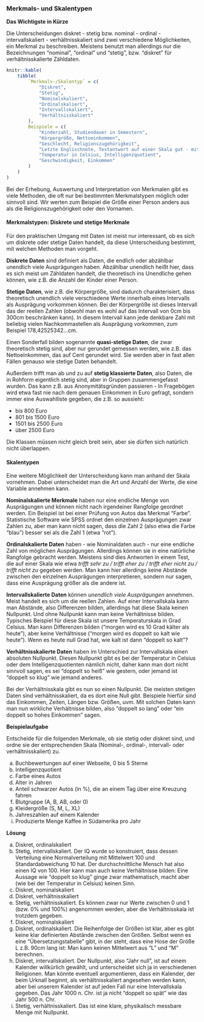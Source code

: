 ### Merkmals- und Skalentypen

**Das Wichtigste in Kürze**

Die Unterscheidungen diskret - stetig bzw. nominal - ordinal - intervallskaliert - verhältnisskaliert sind zwei verschiedene Möglichkeiten, ein Merkmal zu beschreiben. Meistens benutzt man allerdings nur die Bezeichnungen "nominal", "ordinal" und "stetig", bzw. "diskret" für verhältnisskalierte Zähldaten.

```r
knitr::kable(
    tibble(
        `Merkmals-/Skalentyp` = c(
            "Diskret",
            "Stetig",
            "Nominalskaliert",
            "Ordinalskaliert",
            "Intervallskaliert",
            "Verhältnisskaliert"
        ),
        Beispiele = c(
            "Kinderzahl, Studiendauer in Semestern",
            "Körpergröße, Nettoeinkommen",
            "Geschlecht, Religionszugehörigkeit",
            "Letzte Englischnote, Testantwort auf einer Skala gut - mittel - schlecht",
            "Temperatur in Celsius, Intelligenzquotient",
            "Geschwindigkeit, Einkommen"
        )
    )
)
```

Bei der Erhebung, Auswertung und Interpretation von Merkmalen gibt es viele Methoden, die oft nur bei bestimmten Merkmalstypen möglich oder sinnvoll sind. Wir werten zum Beispiel die Größe einer Person anders aus als die Religionszugehörigkeit oder den Vornamen.

#### Merkmalstypen: Diskrete und stetige Merkmale

Für den praktischen Umgang mit Daten ist meist nur interessant, ob es sich um diskrete oder stetige Daten handelt, da diese Unterscheidung bestimmt, mit welchen Methoden man vorgeht.

**Diskrete Daten** sind definiert als Daten, die endlich oder abzählbar unendlich viele Ausprägungen haben. Abzählbar unendlich heißt hier, dass es sich meist um Zähldaten handelt, die theoretisch ins Unendliche gehen können, wie z.B. die Anzahl der Kinder einer Person.

**Stetige Daten**, wie z.B. die Körpergröße, sind dadurch charakterisiert, dass theoretisch unendlich viele verschiedene Werte innerhalb eines Intervalls als Ausprägung vorkommen können. Bei der Körpergröße ist dieses Intervall das der reellen Zahlen (obwohl man es wohl auf das Intervall von 0cm bis 300cm beschränken kann). In diesem Intervall kann jede denkbare Zahl mit beliebig vielen Nachkommastellen als Ausprägung vorkommen, zum Beispiel 178,42525342...cm.

Einen Sonderfall bilden sogenannte **quasi-stetige Daten**, die zwar theoretisch stetig sind, aber nur gerundet gemessen werden, wie z.B. das Nettoeinkommen, das auf Cent gerundet wird. Sie werden aber in fast allen Fällen genauso wie stetige Daten behandelt.

Außerdem trifft man ab und zu auf **stetig klassierte Daten**, also Daten, die in Rohform eigentlich stetig sind, aber in Gruppen zusammengefasst wurden. Das kann z.B. aus Anonymitätsgründen passieren - In Fragebögen wird etwa fast nie nach dem genauen Einkommen in Euro gefragt, sondern immer eine Auswahlliste gegeben, die z.B. so aussieht:

- bis 800 Euro
- 801 bis 1500 Euro
- 1501 bis 2500 Euro
- über 2500 Euro

Die Klassen müssen nicht gleich breit sein, aber sie dürfen sich natürlich nicht überlappen.

#### Skalentypen

Eine weitere Möglichkeit der Unterscheidung kann man anhand der Skala vornehmen. Dabei unterscheidet man die Art und Anzahl der Werte, die eine Variable annehmen kann.

**Nominalskalierte Merkmale** haben nur eine endliche Menge von Ausprägungen und können nicht nach irgendeiner Rangfolge geordnet werden. Ein Beispiel ist bei einer Prüfung von Autos das Merkmal "Farbe". Statistische Software wie SPSS ordnet den einzelnen Ausprägungen zwar Zahlen zu, aber man kann nicht sagen, dass die Zahl 2 (also etwa die Farbe "blau") besser sei als die Zahl 1 (etwa "rot").

**Ordinalskalierte Daten** haben - wie Nominaldaten auch - nur eine endliche Zahl von möglichen Ausprägungen. Allerdings können sie in eine natürliche Rangfolge gebracht werden. Meistens sind dies Antworten in einem Test, die auf einer Skala wie etwa *trifft sehr zu / trifft eher zu / trifft eher nicht zu / trifft nicht zu* gegeben werden. Man kann hier allerdings keine Abstände zwischen den einzelnen Ausprägungen interpretieren, sondern nur sagen, dass eine Ausprägung größer als die andere ist.

**Intervallskalierte Daten** können *unendlich viele Ausprägungen* annehmen. Meist handelt es sich um die reellen Zahlen. Auf einer Intervallskala kann man Abstände, also Differenzen bilden, allerdings hat diese Skala keinen Nullpunkt. Und ohne Nullpunkt kann man keine Verhältnisse bilden. Typisches Beispiel für diese Skala ist unsere Temperaturskala in Grad Celsius. Man kann Differenzen bilden ("morgen wird es 10 Grad kälter als heute"), aber keine Verhältnisse ("morgen wird es doppelt so kalt wie heute"). Wenn es heute null Grad hat, wie kalt ist dann "doppelt so kalt"?

**Verhältnisskalierte Daten** haben im Unterschied zur Intervallskala einen absoluten Nullpunkt. Diesen Nullpunkt gibt es bei der Temperatur in Celsius oder dem Intelligenzquotienten nämlich nicht, daher kann man dort nicht sinnvoll sagen, es sei "doppelt so heiß" wie gestern, oder jemand ist "doppelt so klug" wie jemand anderes.

Bei der Verhältnisskala gibt es nun so einen Nullpunkt. Die meisten stetigen Daten sind verhältnisskaliert, da es dort eine Null gibt. Beispiele hierfür sind das Einkommen, Zeiten, Längen bzw. Größen, uvm. Mit solchen Daten kann man nun wirkliche Verhältnisse bilden, also "doppelt so lang" oder "ein doppelt so hohes Einkommen" sagen.

**Beispielaufgabe**

Entscheide für die folgenden Merkmale, ob sie stetig oder diskret sind, und ordne sie der entsprechenden Skala (Nominal-, ordinal-, intervall- oder verhältnisskaliert) zu.

a) Buchbewertungen auf einer Webseite, 0 bis 5 Sterne
b) Intelligenzquotient
c) Farbe eines Autos
d) Alter in Jahren
e) Anteil schwarzer Autos (in %), die an einem Tag über eine Kreuzung fahren
f) Blutgruppe (A, B, AB, oder 0)
g) Kleidergröße (S, M, L, XL)
h) Jahreszahlen auf einem Kalender
i) Produzierte Menge Kaffee in Südamerika pro Jahr

**Lösung**

a) Diskret, ordinalskaliert
b) Stetig, intervallskaliert. Der IQ wurde so konstruiert, dass dessen Verteilung eine Normalverteilung mit Mittelwert 100 und Standardabweichung 10 hat. Der durchschnittliche Mensch hat also einen IQ von 100. Hier kann man auch keine Verhältnisse bilden: Eine Aussage wie "doppelt so klug" ginge zwar mathematisch, macht aber (wie bei der Temperatur in Celsius) keinen Sinn.
c) Diskret, nominalskaliert
d) Diskret, verhältnisskaliert
e) Stetig, verhältnisskaliert. Es können zwar nur Werte zwischen 0 und 1 (bzw. 0% und 100%) angenommen werden, aber die Verhältnisskala ist trotzdem gegeben.
f) Diskret, nominalskaliert
g) Diskret, ordinalskaliert. Die Reihenfolge der Größen ist klar, aber es gibt keine klar definierten Abstände zwischen den Größen. Selbst wenn es eine "Übersetzungstabelle" gibt, in der steht, dass eine Hose der Größe L z.B. 90cm lang ist: Man kann keinen Mittelwert aus "L" und "M" berechnen.
h) Diskret, intervallskaliert. Der Nullpunkt, also "Jahr null", ist auf einem Kalender willkürlich gewählt, und unterscheidet sich ja in verschiedenen Religionen. Man könnte eventuell argumentieren, dass ein Kalender, der beim Urknall beginnt, als verhältnisskaliert angesehen werden kann, aber bei unserem Kalender ist auf jeden Fall nur eine Intervallskala gegeben. Das Jahr 1000 n. Chr. ist ja nicht "doppelt so spät" wie das Jahr 500 n. Chr.
i) Stetig, verhältnisskaliert. Das ist eine klare, physikalisch messbare Menge mit Nullpunkt.




